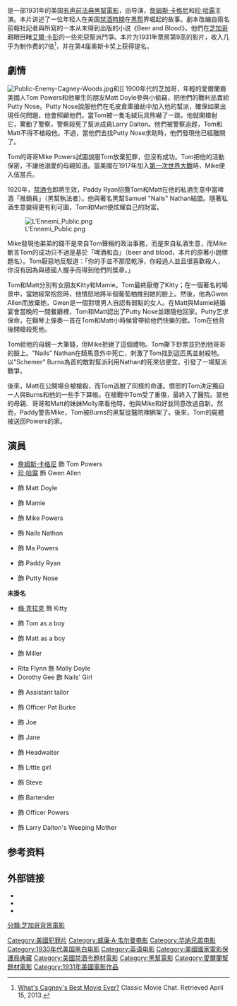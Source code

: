 {{noteTA
|T=zh-tw:國民公敵 (1931年電影);zh-hk:人民公敵 (1931年電影);zh-cn:国民公敌 (1931年电影);
|G1=Show
|1=zh-tw:國民公敵;zh-hk:人民公敵;zh-cn:国民公敌;
|2=zh-hk:占士·格尼;zh-tw:詹姆斯·賈格納;zh-cn:詹姆斯·卡格尼;
}}
{{Infobox film
| name           = 国民公敌
| original_name  = ''{{lang|en|The Public Enemy}}''
| image          = Public enemy.jpg
| caption        =
| director       = {{link-en|威廉·A·韦尔曼|William A. Wellman}}
| producer       = {{link-en|大利·F·柴納克|Darryl F. Zanuck}}
| writer         = {{link-en|庫貝克·格拉斯莫|Kubec Glasmon}}<br />{{link-en|約翰·布萊特 (編劇家)|John Bright (screenwriter)|約翰·布萊特}}
| screenplay     = Harvey F. Thew
| based_on       = 《Beer and Blood》<br />作者：{{link-en|約翰·布萊特 (編劇家)|John Bright (screenwriter)|約翰·布萊特}}、{{link-en|庫貝克·格拉斯莫|Kubec Glasmon}}
| starring       = [[詹姆斯·卡格尼|詹姆斯·卡格尼]]<br />[[珍·哈露|珍·哈露]]<br />{{link-en|艾華·伍茲|Edward Woods}}<br />{{link-en|瓊·布朗德爾|Joan Blondell}}
| music          =
| cinematography = {{link-en|戴夫·詹寧斯|Dev Jennings (cinematographer)}}
| editing        = Edward Michael McDermott
| distributor    = [[华纳兄弟|华纳兄弟]]
| released       = {{Film date|1931|4|23}}
| runtime        = 83分钟<ref>{{cite web | url= http://ftvdb.bfi.org.uk/sift/title/47345?view=release | title= Release: The Public Enemy | publisher= [[BFI_Film_&_TV_Database|BFI Film & TV Database]] | accessdate= 2011-07-12 | archive-url= https://web.archive.org/web/20121023235740/http://ftvdb.bfi.org.uk/sift/title/47345?view=release | archive-date= 2012-10-23 | dead-url= yes }}</ref>
| country        = {{USA}}
| language       = 英语
| budget         = $151,000<ref name=greatest_films>{{cite web |url=http://www.filmsite.org/publ.html |title=The Public Enemy (1931) |accessdate=2006-12-10 |author=Dirks, Tim |year=2006 |publisher=filmsite.org |work=The Greatest Films |archive-date=2016-11-06 |archive-url=https://web.archive.org/web/20161106153819/http://www.filmsite.org/publ.html |dead-url=no }}</ref> 或 $230,000
| gross          = $557,000
| hk_name    = 人民公敵
| tw_name    = 國民公敵
| cn_name    = 国民公敌
}}

{{作品名稱|name=''The Public Enemy''|hk=人民公敵|tw=國民公敵|equiv-cn=tw}}是一部1931年的美国[[有声电影|有声]][[前法典荷里活|前法典]][[黑幫電影|黑幫電影]]，由{{link-en|威廉·A·韦尔曼|William A. Wellman}}导演，[[詹姆斯·卡格尼|詹姆斯·卡格尼]]和[[珍·哈露|珍·哈露]]主演。本片讲述了一位年轻人在美国[[禁酒時期|禁酒時期]]在[[黑帮|黑帮]]界崛起的故事。劇本改编自兩名前報社記者{{link-en|約翰·布萊特 (編劇家)|John Bright (screenwriter)|約翰·布萊特}}與{{link-en|庫貝克·格拉斯莫|Kubec Glasmon}}所寫的一本从未得到出版的小说《Beer and Blood》，他們在[[芝加哥|芝加哥]]親眼目睹[[艾爾·卡彭|艾爾·卡彭]]的一些兇惡幫派鬥爭。本片为1931年票房第9高的影片，收入几乎为制作费的7倍<ref>[http://classicmoviechat.com/?tag=grapefruit-in-the-kisser What's Cagney's Best Movie Ever?] {{Wayback|url=http://classicmoviechat.com/?tag=grapefruit-in-the-kisser |date=20120205015735 }} Classic Movie Chat. Retrieved April 15, 2013.</ref>，并在第4届奥斯卡奖上获得{{link-en|奥斯卡最佳故事奖|Academy Award for Best Story|最佳故事奖}}提名。

== 劇情 ==
[[File:Public-Enemy-Cagney-Woods.jpg|thumb]]和{{link-en|艾華·伍茲|Edward Woods}}]]
1900年代的芝加哥，年輕的愛爾蘭裔美國人Tom Powers和他畢生的朋友Matt Doyle參與小偷竊，把他們的戰利品賣給Putty Nose。Putty Nose說服他們在毛皮倉庫搶劫中加入他的幫派，確保如果出現任何問題，他會照顧他們。當Tom被一隻毛絨玩具熊嚇了一跳，他就開槍射它，驚動了警察，警察殺死了幫派成員Larry Dalton。他們被警察追趕，Tom和Matt不得不槍殺他。不過，當他們去找Putty Nose求助時，他們發現他已經離開了。

Tom的哥哥Mike Powers試圖說服Tom放棄犯罪，但沒有成功。Tom把他的活動保密，不讓他溺愛的母親知道。當美國在1917年加入[[第一次世界大戰|第一次世界大戰]]時，Mike便入伍當兵。

1920年，[[美國禁酒令|禁酒令]]即將生效，Paddy Ryan招攬Tom和Matt在他的私酒生意中當啤酒「推銷員」（黑幫執法者）。他與著名黑幫Samuel "Nails" Nathan結盟。隨著私酒生意變得更有利可圖，Tom和Matt便炫耀自己的財富。

[[File:L'Ennemi_Public.png|thumb]]

Mike發現他弟弟的錢不是來自Tom聲稱的政治事務，而是來自私酒生意，而Mike斷言Tom的成功只不過是基於「啤酒和血」（beer and blood，本片的原著小說標題名）。Tom厭惡地反駁道：「你的手並不那麼乾淨，你殺過人並且很喜歡殺人，你沒有因為與德國人握手而得到他們的獎章。」

Tom和Matt分別有女朋友Kitty和Mamie。Tom最終厭倦了Kitty；在一個著名的場景中，當她經常抱怨時，他憤怒地將半個葡萄柚推到她的臉上。然後，他為Gwen Allen而放棄她，Gwen是一個對壞男人自認有弱點的女人。在Matt與Mamie結婚宴會當晚的一間餐廳裡，Tom和Matt認出了Putty Nose並跟隨他回家。Putty乞求保命，在鋼琴上彈奏一首在Tom和Matt小時候曾帶給他們快樂的歌。Tom在他背後開槍殺死他。

Tom給他的母親一大筆錢，但Mike拒絕了這個禮物。Tom撕下鈔票並扔到他哥哥的臉上。"Nails" Nathan在騎馬意外中死亡，刺激了Tom找到這匹馬並射殺牠。以"Schemer" Burns為首的敵對幫派利用Nathan的死來佔便宜，引發了一場幫派戰爭。

後來，Matt在公開場合被槍殺，而Tom逃脫了同樣的命運。憤怒的Tom決定獨自一人與Burns和他的一些手下算帳。在槍戰中Tom受了重傷，最終入了醫院。當他的母親、哥哥和Matt的妹妹Molly來看他時，他與Mike和好並同意改過自新。然而，Paddy警告Mike，Tom被Burns的黑幫從醫院裡綁架了。後來，Tom的屍體被送回Powers的家。

== 演員 ==
* [[詹姆斯·卡格尼|詹姆斯·卡格尼]] 飾 Tom Powers
* [[珍·哈露|珍·哈露]] 飾 Gwen Allen
* {{link-en|艾華·伍茲|Edward Woods}} 飾 Matt Doyle
* {{link-en|瓊·布朗德爾|Joan Blondell}} 飾 Mamie
* {{link-en|Donald Cook (actor)|Donald Cook (actor)|Donald Cook}} 飾 Mike Powers
* {{link-en|萊斯里·芬頓|Leslie Fenton}} 飾 Nails Nathan
* {{link-en|Beryl Mercer|Beryl Mercer}} 飾 Ma Powers
* {{link-en|Robert Emmett O'Connor|Robert Emmett O'Connor}} 飾 Paddy Ryan
* {{link-en|Murray Kinnell|Murray Kinnell}} 飾 Putty Nose
'''未掛名'''
* [[梅·克拉克|梅·克拉克]] 飾 Kitty
* {{link-en|Junior Coghlan|Junior Coghlan|Frank Coghlan Jr.}} 飾 Tom as a boy
* {{link-en|法蘭基·達洛|Frankie Darro}} 飾 Matt as a boy
* {{link-en|Snitz Edwards|Snitz Edwards}} 飾 Miller
* Rita Flynn 飾 Molly Doyle
* Dorothy Gee 飾 Nails' Girl
* {{link-en|Douglas Gerrard|Douglas Gerrard}} 飾 Assistant tailor
* {{link-en|Robert Homans|Robert Homans}} 飾 Officer Pat Burke
* {{link-en|埃迪·凱恩|Eddie Kane}} 飾 Joe
* {{link-en|米亞·馬爾文|Mia Marvin}} 飾 Jane
* {{link-en|Sam McDaniel|Sam McDaniel}} 飾 Headwaiter
* {{link-en|Helen Parrish|Helen Parrish}} 飾 Little girl
* {{link-en|李·菲爾普斯|Lee Phelps}} 飾 Steve
* {{link-en|Russ Powell|Russ Powell}} 飾 Bartender
* {{link-en|Purnell Pratt|Purnell Pratt}} 飾 Officer Powers
* {{link-en|露西兒·沃德|Lucille Ward}} 飾 Larry Dalton's Weeping Mother

== 参考资料 ==
{{Reflist}}

== 外部链接 ==
* {{douban|title=国民公敌}}
* {{IMDb title|0022286|The Public Enemy}}
* {{rotten-tomatoes|1016885-public_enemy|The Public Enemy}}

<!--{{William A. Wellman}}-->

{{DEFAULTSORT:Public Enemy}}
[[Category:美國犯罪片|Category:美國犯罪片]]
[[Category:威廉·A·韦尔曼电影|Category:威廉·A·韦尔曼电影]]
[[Category:华纳兄弟电影|Category:华纳兄弟电影]]
[[Category:1930年代美国黑白电影|Category:1930年代美国黑白电影]]
[[Category:英语电影|Category:英语电影]]
[[Category:美國國家電影保護局典藏|Category:美國國家電影保護局典藏]]
[[Category:美國禁酒令題材電影|Category:美國禁酒令題材電影]]
[[Category:黑幫電影|Category:黑幫電影]]
[[分類:芝加哥背景電影|分類:芝加哥背景電影]]
[[Category:愛爾蘭幫題材電影|Category:愛爾蘭幫題材電影]]
[[Category:1931年美國電影作品|Category:1931年美國電影作品]]